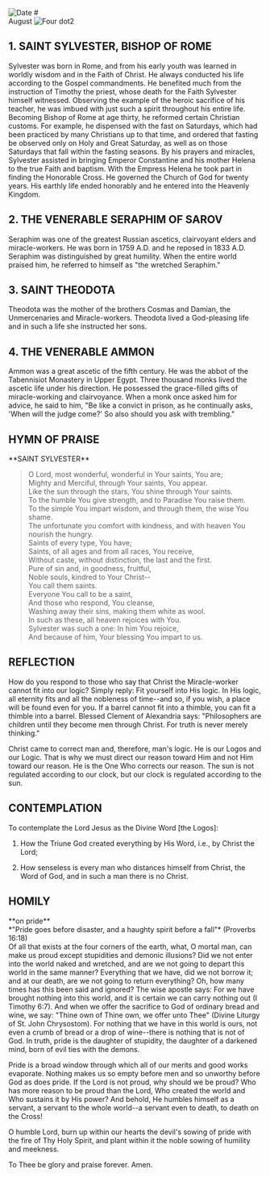 
<RunningHead />
<Image src="/title-imprint.png" height={50} width={50} alt="Date" className="title-imprint"/>
# <div id="date">August <Image className="four-dot" src="/four-dot.png" height={15} width={15} alt="Four dot" />2</div>

## 1. SAINT SYLVESTER, BISHOP OF ROME

Sylvester was born in Rome, and from his early youth was learned in worldly wisdom and in the Faith of Christ. He always conducted his life according to the Gospel commandments. He benefited much from the instruction of Timothy the priest, whose death for the Faith Sylvester himself witnessed. Observing the example of the heroic sacrifice of his teacher, he was imbued with just such a spirit throughout his entire life. Becoming Bishop of Rome at age thirty, he reformed certain Christian customs. For example, he dispensed with the fast on Saturdays, which had been practiced by many Christians up to that time, and ordered that fasting be observed only on Holy and Great Saturday, as well as on those Saturdays that fall within the fasting seasons. By his prayers and miracles, Sylvester assisted in bringing Emperor Constantine and his mother Helena to the true Faith and baptism. With the Empress Helena he took part in finding the Honorable Cross. He governed the Church of God for twenty years. His earthly life ended honorably and he entered into the Heavenly Kingdom. 

## 2. THE VENERABLE SERAPHIM OF SAROV

Seraphim was one of the greatest Russian ascetics, clairvoyant elders and miracle-workers. He was born in 1759 A.D. and he reposed in 1833 A.D. Seraphim was distinguished by great humility. When the entire world praised him, he referred to himself as "the wretched Seraphim."

## 3. SAINT THEODOTA

Theodota was the mother of the brothers Cosmas and Damian, the Unmercenaries and Miracle-workers. Theodota lived a God-pleasing life and in such a life she instructed her sons.

## 4. THE VENERABLE AMMON

Ammon was a great ascetic of the fifth century. He was the abbot of the Tabennisiot Monastery in Upper Egypt. Three thousand monks lived the ascetic life under his direction. He possessed the grace-filled gifts of miracle-working and clairvoyance. When a monk once asked him for advice, he said to him, "Be like a convict in prison, as he continually asks, 'When will the judge come?' So also should you ask with trembling."


## HYMN OF PRAISE
<div style={{textAlign:'center'}}>
**SAINT SYLVESTER**
</div>

>O Lord, most wonderful, wonderful in Your saints, You are;  
Mighty and Merciful, through Your saints, You appear.  
Like the sun through the stars, You shine through Your saints.  
To the humble You give strength, and to Paradise You raise them.  
To the simple You impart wisdom, and through them, the wise You shame.  
The unfortunate you comfort with kindness, and with heaven You nourish the hungry.  
Saints of every type, You have;  
Saints, of all ages and from all races, You receive,  
Without caste, without distinction, the last and the first.  
Pure of sin and, in goodness, fruitful,  
Noble souls, kindred to Your Christ--  
You call them saints.  
Everyone You call to be a saint,  
And those who respond, You cleanse,  
Washing away their sins, making them white as wool.  
In such as these, all heaven rejoices with You.  
Sylvester was such a one: In him You rejoice,  
And because of him, Your blessing You impart to us.  


## REFLECTION

How do you respond to those who say that Christ the Miracle-worker cannot fit into our logic? Simply reply: Fit yourself into His logic. In His logic, all eternity fits and all the nobleness of time--and so, if you wish, a place will be found even for you. If a barrel cannot fit into a thimble, you can fit a thimble into a barrel. Blessed Clement of Alexandria says: "Philosophers are children until they become men through Christ. For truth is never merely thinking."

Christ came to correct man and, therefore, man's logic. He is our Logos and our Logic. That is why we must direct our reason toward Him and not Him toward our reason. He is the One Who corrects our reason. The sun is not regulated according to our clock, but our clock is regulated according to the sun.


## CONTEMPLATION

To contemplate the Lord Jesus as the Divine Word [the Logos]:

1. How the Triune God created everything by His Word, i.e., by Christ the Lord;

2. How senseless is every man who distances himself from Christ, the Word of God, and in such a man there is no Christ.


## HOMILY
<div style={{textAlign:'center'}}>
**on pride**
</div>
<div style={{textAlign:'right'}}>
*"Pride goes before disaster, and a haughty spirit before a fall"* (Proverbs 16:18)
</div>
Of all that exists at the four corners of the earth, what, O mortal man, can make us proud except stupidities and demonic illusions? Did we not enter into the world naked and wretched, and are we not going to depart this world in the same manner? Everything that we have, did we not borrow it; and at our death, are we not going to return everything? Oh, how many times has this been said and ignored? The wise apostle says: For we have brought nothing into this world, and it is certain we can carry nothing out (I Timothy 6:7). And when we offer the sacrifice to God of ordinary bread and wine, we say: "Thine own of Thine own, we offer unto Thee" (Divine Liturgy of St. John Chrysostom). For nothing that we have in this world is ours, not even a crumb of bread or a drop of wine--there is nothing that is not of God. In truth, pride is the daughter of stupidity, the daughter of a darkened mind, born of evil ties with the demons.

Pride is a broad window through which all of our merits and good works evaporate. Nothing makes us so empty before men and so unworthy before God as does pride. If the Lord is not proud, why should we be proud? Who has more reason to be proud than the Lord, Who created the world and Who sustains it by His power? And behold, He humbles himself as a servant, a servant to the whole world--a servant even to death, to death on the Cross!

O humble Lord, burn up within our hearts the devil's sowing of pride with the fire of Thy Holy Spirit, and plant within it the noble sowing of humility and meekness.

To Thee be glory and praise forever. Amen.